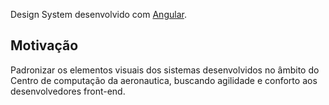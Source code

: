 
<Meta title="Getting Started / Introdução" />

Design System desenvolvido com [Angular](https://angular.io/).

## Motivação

Padronizar os elementos visuais dos sistemas desenvolvidos no âmbito do Centro de computação da aeronautica, buscando agilidade e conforto aos desenvolvedores front-end.
